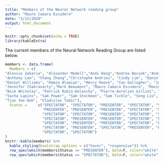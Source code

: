 ```yaml
---
title: "Members of the Neural Network reading group"
author: "Mauro Camara Escudero"
date: "3/12/2020"
output: html_document
---
```


```r
knitr::opts_chunk$set(echo = TRUE)
library(kableExtra)
```

The current members of the Neural Network Reading Group are listed below.
```r

members <- data.frame(
  Members = c(
"Alessio Zakaria", "Alexander Modell","Andi Wang","Andrea Becsek","Andrew Jones",
"Anthony Lee", "Chang Zhang","Christophe Andrieu", "Cindy Lim", "Daniel Lawson",
"Daniel Williams", "Hamza Alawiye", "Henry Reeve", "Ian Gallagher", "Jack Simons", 
"Jennifer Chakravarty","Mark Beaumont", "Mauro Camara Escudero", "Maximilian Werner", "Mingxuan Yi", 
"Nick Whiteley", "Patrick Rubin-Delanchy", "Pierre-Aurelien Gilliot", "Raphael Clifford", "Robert Allison", 
"Sacha Lapins", "Sam Power", "Sam Stockman", "Sam Tickle", "Song Liu", 
"Tjun Yee Hoh", "Vladislav Tadic"),
  Status =     c("SPECTATOR", "SPECTATOR", "PRESENTER", "SPECTATOR", "SPECTATOR", 
                 "PRESENTER", "PRESENTER", "PRESENTER", "SPECTATOR", "SPECTATOR",
                 "SPECTATOR", "SPECTATOR", "PRESENTER", "SPECTATOR", "SPECTATOR",
                 "SPECTATOR", "PRESENTER", "PRESENTER", "SPECTATOR", "PRESENTER",
                 "SPECTATOR", "PRESENTER", "PRESENTER", "SPECTATOR", "PRESENTER", 
                 "SPECTATOR", "PRESENTER", "SPECTATOR", "PRESENTER", "PRESENTER",
                 "SPECTATOR", "SPECTATOR")
)
knitr::kable(members) %>% 
  kable_styling(bootstrap_options = c("hover", "responsive")) %>% 
  row_spec(which(members$Status == "PRESENTER"), bold=F, color="white", background="#0066ff") %>% 
  row_spec(which(members$Status == "SPECTATOR"), bold=F, color="white", background="#A8A8A8")
```


